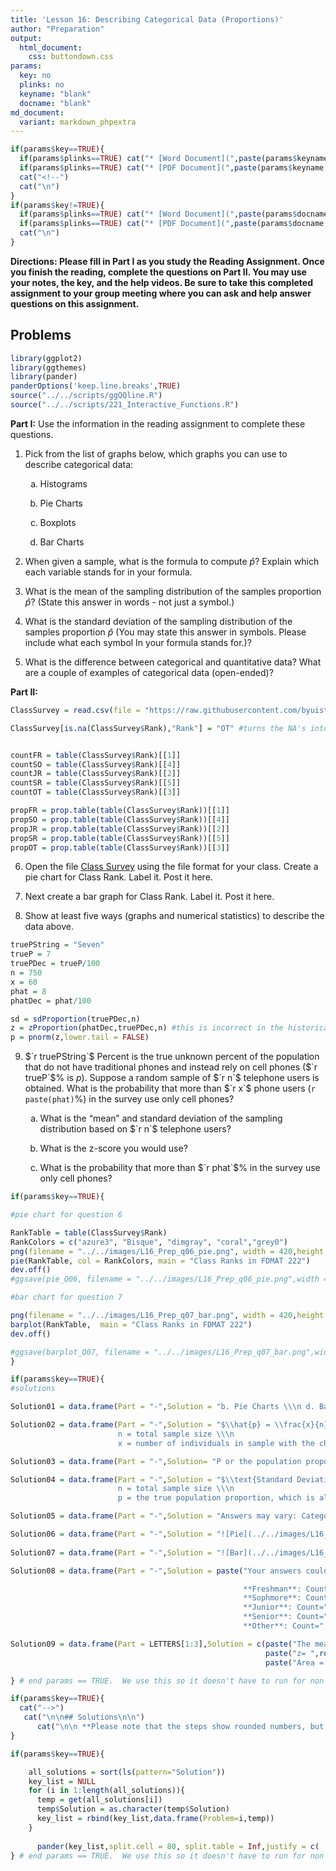 ```yaml
---
title: 'Lesson 16: Describing Categorical Data (Proportions)'
author: "Preparation"
output:
  html_document:
    css: buttondown.css
params:
  key: no
  plinks: no
  keyname: "blank"
  docname: "blank"
md_document:
  variant: markdown_phpextra
---
```


```r
if(params$key==TRUE){
  if(params$plinks==TRUE) cat("* [Word Document](",paste(params$keyname,"docx",sep="."),")\n")
  if(params$plinks==TRUE) cat("* [PDF Document](",paste(params$keyname,"pdf",sep="."),")\n")
  cat("<!--")
  cat("\n")
} 
if(params$key!=TRUE){
  if(params$plinks==TRUE) cat("* [Word Document](",paste(params$docname,"docx",sep="."),")\n")
  if(params$plinks==TRUE) cat("* [PDF Document](",paste(params$docname,"pdf",sep="."),")\n")
  cat("\n")
}
```

**Directions: Please fill in Part I as you study the Reading Assignment. Once you finish the reading, complete the questions on Part II. You may use your notes, the key, and the help videos. Be sure to take this completed assignment to your group meeting where you can ask and help answer questions on this assignment.**

## Problems

```r
library(ggplot2)
library(ggthemes)
library(pander)
panderOptions('keep.line.breaks',TRUE)
source("../../scripts/ggQQline.R")
source("../../scripts/221_Interactive_Functions.R")
```

**Part I:**  Use the information in the reading assignment to complete these questions. 

1. Pick from the list of graphs below, which graphs you can use to describe categorical data:
	
    a. Histograms
	
    b. Pie Charts
	
    c. Boxplots
	
    d. Bar Charts

2. When given a sample, what is the formula to compute $\hat{p}$?  Explain which each variable stands for in your formula.

3. What is the mean of the sampling distribution of the samples proportion $\hat{p}$? (State this answer in words - not just a symbol.)

4. What is the standard deviation of the sampling distribution of the samples proportion $\hat{p}$ (You may state this answer in symbols.  Please include what each symbol In your formula stands for.)?

5. What is the difference between categorical and quantitative data?  What are a couple of examples of categorical data (open-ended)?

**Part II:** 

```r
ClassSurvey = read.csv(file = "https://raw.githubusercontent.com/byuistats/data/master/ClassSurvey/ClassSurvey.csv",stringsAsFactors = FALSE, header = TRUE)

ClassSurvey[is.na(ClassSurvey$Rank),"Rank"] = "OT" #turns the NA's into "other"


countFR = table(ClassSurvey$Rank)[[1]]
countSO = table(ClassSurvey$Rank)[[4]]
countJR = table(ClassSurvey$Rank)[[2]]
countSR = table(ClassSurvey$Rank)[[5]]
countOT = table(ClassSurvey$Rank)[[3]]

propFR = prop.table(table(ClassSurvey$Rank))[[1]]
propSO = prop.table(table(ClassSurvey$Rank))[[4]]
propJR = prop.table(table(ClassSurvey$Rank))[[2]]
propSR = prop.table(table(ClassSurvey$Rank))[[5]]
propOT = prop.table(table(ClassSurvey$Rank))[[3]]
```


6. Open the file [Class Survey](http://statistics.byuimath.com/index.php?title=Data) using the file format for your class.   Create a pie chart for Class Rank.  Label it.  Post it here.

7. Next create a bar graph for Class Rank.  Label it.  Post it here.

8. Show at least five ways (graphs and numerical statistics) to describe the data above.

```r
truePString = "Seven"
trueP = 7 
truePDec = trueP/100
n = 750
x = 60
phat = 8
phatDec = phat/100

sd = sdProportion(truePDec,n)
z = zProportion(phatDec,truePDec,n) #this is incorrect in the historical file, I checked with r, excel and the excel help sheet. 
p = pnorm(z,lower.tail = FALSE)
```

9. $`r truePString`$ Percent is the true unknown percent of the population that do not have traditional phones and instead rely on cell phones ($`r trueP`$% is $p$).  Suppose a random sample of $`r n`$ telephone users is obtained.  What is the probability that more than $`r x`$ phone users (`r paste(phat)`%) in the survey use only cell phones?

    a. What is the "mean" and standard deviation of the sampling distribution based on $`r n`$ telephone users?

    b. What is the z-score you would use?

    c. What is the probability that more than $`r phat`$% in the survey use only cell phones?

    
```r
if(params$key==TRUE){

#pie chart for question 6 

RankTable = table(ClassSurvey$Rank)
RankColors = c("azure3", "Bisque", "dimgray", "coral","grey0")
png(filename = "../../images/L16_Prep_q06_pie.png", width = 420,height = 320)
pie(RankTable, col = RankColors, main = "Class Ranks in FDMAT 222")
dev.off()
#ggsave(pie_Q06, filename = "../../images/L16_Prep_q06_pie.png",width = 3.75, height = 3.00)

#bar chart for question 7

png(filename = "../../images/L16_Prep_q07_bar.png", width = 420,height = 320)
barplot(RankTable,  main = "Class Ranks in FDMAT 222")
dev.off()

#ggsave(barplot_Q07, filename = "../../images/L16_Prep_q07_bar.png",width = 3.75,height = 3.00)
}
```


```r
if(params$key==TRUE){
#solutions

Solution01 = data.frame(Part = "-",Solution = "b. Pie Charts \\\n d. Bar Charts")

Solution02 = data.frame(Part = "-",Solution = "$\\hat{p} = \\frac{x}{n}$ \\\n 
                        n = total sample size \\\n 
                        x = number of individuals in sample with the characteristic you are focusing on.")

Solution03 = data.frame(Part = "-",Solution= "P or the population proportion")

Solution04 = data.frame(Part = "-",Solution = "$\\text{Standard Deviation of } \\hat{p} = \\sqrt{\\frac{p(1-p)}{n}}$ \\\n 
                        n = total sample size \\\n
                        p = the true population proportion, which is also the mean of the distribution of $\\hat{p}$")

Solution05 = data.frame(Part = "-",Solution = "Answers may vary: Categorical data groups the individuals in your study into categories, while numerical data assigns numbers to the individuals in your study.  These numbers are a subset of the real numbers and can be discrete or continuous.")

Solution06 = data.frame(Part = "-",Solution = "![Pie](../../images/L16_Prep_q06_pie.png)")
  
Solution07 = data.frame(Part = "-",Solution = "![Bar](../../images/L16_Prep_q07_bar.png)")

Solution08 = data.frame(Part = "-",Solution = paste("Your answers could vary. You could've used proportions to describe the data, described the data in words, or displayed a frequency table. \\\n

                                                    **Freshman**: Count=",countFR,", $\\hat{p}$=",round(propFR,4)," \\\n 
                                                    **Sophmore**: Count=",countSO,", $\\hat{p}$=",round(propSO,4)," \\\n
                                                    **Junior**: Count=",countJR,", $\\hat{p}$=",round(propJR,4)," \\\n
                                                    **Senior**: Count=",countSR,", $\\hat{p}$=",round(propSR,4)," \\\n
                                                    **Other**: Count=",countOT,", $\\hat{p}$=",round(propOT,4),sep = ""))

Solution09 = data.frame(Part = LETTERS[1:3],Solution = c(paste("The mean is ",trueP,"% or ",truePDec, " in this sample and the standard deviation is ",round(sd,4),sep = ""),
                                                         paste("z= ",round(z,3),sep = ""),
                                                         paste("Area = ",round(p,4),sep = "")))

} # end params == TRUE.  We use this so it doesn't have to run for non answer key path. 
```    



```r
if(params$key==TRUE){
  cat("-->")
   cat("\n\n## Solutions\n\n")
      cat("\n\n **Please note that the steps show rounded numbers, but that the final answers to the problems are calculated without rounding.**")
}
```



```r
if(params$key==TRUE){

    all_solutions = sort(ls(pattern="Solution"))
    key_list = NULL
    for (i in 1:length(all_solutions)){
      temp = get(all_solutions[i])
      temp$Solution = as.character(temp$Solution)
      key_list = rbind(key_list,data.frame(Problem=i,temp))
    }
    
      pander(key_list,split.cell = 80, split.table = Inf,justify = c( 'center', 'left',"left"))
} # end params == TRUE.  We use this so it doesn't have to run for non answer key path.

```














